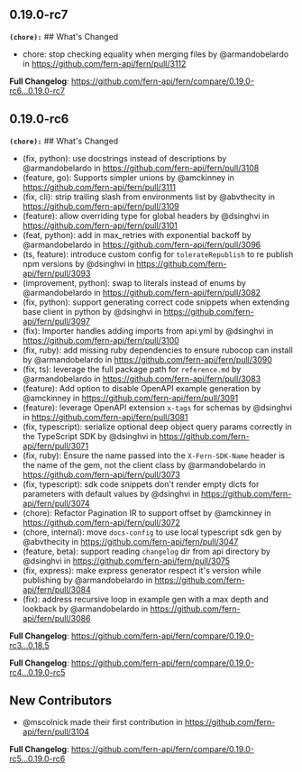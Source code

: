 ## 0.19.0-rc7
**`(chore):`** ## What's Changed
* chore: stop checking equality when merging files by @armandobelardo in https://github.com/fern-api/fern/pull/3112


**Full Changelog**: https://github.com/fern-api/fern/compare/0.19.0-rc6...0.19.0-rc7

## 0.19.0-rc6
**`(chore):`** ## What's Changed
* (fix, python): use docstrings instead of descriptions by @armandobelardo in https://github.com/fern-api/fern/pull/3108
* (feature, go): Supports simpler unions by @amckinney in https://github.com/fern-api/fern/pull/3111
* (fix, cli): strip trailing slash from environments list by @abvthecity in https://github.com/fern-api/fern/pull/3109
* (feature): allow overriding type for global headers by @dsinghvi in https://github.com/fern-api/fern/pull/3101
* (feat, python): add in max_retries with exponential backoff by @armandobelardo in https://github.com/fern-api/fern/pull/3096
* (ts, feature): introduce custom config for `tolerateRepublish` to re publish npm versions by @dsinghvi in https://github.com/fern-api/fern/pull/3093
* (improvement, python): swap to literals instead of enums by @armandobelardo in https://github.com/fern-api/fern/pull/3082
* (fix, python): support generating correct code snippets when extending base client in python by @dsinghvi in https://github.com/fern-api/fern/pull/3097
* (fix): Importer handles adding imports from api.yml  by @dsinghvi in https://github.com/fern-api/fern/pull/3100
* (fix, ruby): add missing ruby dependencies to ensure rubocop can install by @armandobelardo in https://github.com/fern-api/fern/pull/3090
* (fix, ts): leverage the full package path for `reference.md` by @armandobelardo in https://github.com/fern-api/fern/pull/3083
* (feature): Add option to disable OpenAPI example generation by @amckinney in https://github.com/fern-api/fern/pull/3091
* (feature): leverage OpenAPI extension `x-tags` for schemas by @dsinghvi in https://github.com/fern-api/fern/pull/3081
* (fix, typescript): serialize optional deep object query params correctly in the TypeScript SDK  by @dsinghvi in https://github.com/fern-api/fern/pull/3071
* (fix, ruby): Ensure the name passed into the `X-Fern-SDK-Name` header is the name of the gem, not the client class by @armandobelardo in https://github.com/fern-api/fern/pull/3073
* (fix, typescript): sdk code snippets don't render empty dicts for parameters with default values by @dsinghvi in https://github.com/fern-api/fern/pull/3074
* (chore): Refactor Pagination IR to support offset by @amckinney in https://github.com/fern-api/fern/pull/3072
* (chore, internal): move `docs-config` to use local typescript sdk gen by @abvthecity in https://github.com/fern-api/fern/pull/3047
* (feature, beta): support reading `changelog` dir from api directory by @dsinghvi in https://github.com/fern-api/fern/pull/3075
* (fix, express): make express generator respect it's version while publishing by @armandobelardo in https://github.com/fern-api/fern/pull/3084
* (fix): address recursive loop in example gen with a max depth and lookback by @armandobelardo in https://github.com/fern-api/fern/pull/3086


**Full Changelog**: https://github.com/fern-api/fern/compare/0.19.0-rc3...0.18.5


**Full Changelog**: https://github.com/fern-api/fern/compare/0.19.0-rc4...0.19.0-rc5

## New Contributors
* @mscolnick made their first contribution in https://github.com/fern-api/fern/pull/3104

**Full Changelog**: https://github.com/fern-api/fern/compare/0.19.0-rc5...0.19.0-rc6

